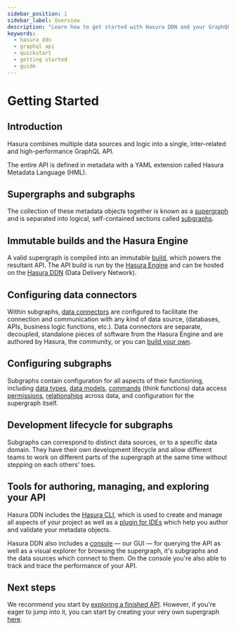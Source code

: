 ```yaml
---
sidebar_position: 1
sidebar_label: Overview
description: "Learn how to get started with Hasura DDN and your GraphQL API."
keywords:
  - hasura ddn
  - graphql api
  - quickstart
  - getting started
  - guide
---
```


# Getting Started

## Introduction

Hasura combines multiple data sources and logic into a single, inter-related and high-performance GraphQL API.

The entire API is defined in metadata with a YAML extension called Hasura Metadata Language (HML).

## Supergraphs and subgraphs

The collection of these metadata objects together is known as a [supergraph](/glossary.mdx#supergraph) and is separated
into logical, self-contained sections called [subgraphs](/glossary.mdx#subgraphs).

## Immutable builds and the Hasura Engine

A valid supergraph is compiled into an immutable [build](/project-configuration/builds), which powers the resultant API.
The API build is run by the [Hasura Engine](/glossary.mdx#immutable-build-runtime-system) and can be hosted on the
[Hasura DDN](/glossary.mdx#hasura-data-delivery-network-ddn) (Data Delivery Network).

## Configuring data connectors

Within subgraphs, [data connectors](/glossary.mdx#native-data-connectors) are configured to facilitate the connection
and communication with any kind of data source, (databases, APIs, business logic functions, etc.). Data connectors are
separate, decoupled, standalone pieces of software from the Hasura Engine and are authored by Hasura, the community, or
you can [build your own](/connectors/build-your-own/index.mdx).

## Configuring subgraphs

Subgraphs contain configuration for all aspects of their functioning, including
[data types](/supergraph-modeling/types.mdx), [data models](/supergraph-modeling/models.mdx),
[commands](/supergraph-modeling/commands.mdx) (think functions) data access
[permissions](/supergraph-modeling/permissions.mdx), [relationships](/supergraph-modeling/relationships.mdx) across
data, and configuration for the supergraph itself.

## Development lifecycle for subgraphs

Subgraphs can correspond to distinct data sources, or to a specific data domain. They have their own development
lifecycle and allow different teams to work on different parts of the supergraph at the same time without stepping on
each others' toes.

## Tools for authoring, managing, and exploring your API

Hasura DDN includes the [Hasura CLI](/cli/overview.mdx), which is used to create and manage all aspects of your project
as well as a [plugin for IDEs](https://marketplace.visualstudio.com/items?itemName=HasuraHQ.hasura) which help you
author and validate your metadata objects.

Hasura DDN also includes a [console](https://console.hasura.io/) — our GUI — for querying the API as well as a visual
explorer for browsing the supergraph, it's subgraphs and the data sources which connect to them. On the console you're
also able to track and trace the performance of your API.

## Next steps

We recommend you start by [exploring a finished API](/getting-started/explore/index.mdx). However, if you're eager to
jump into it, you can start by creating your very own supergraph [here](/getting-started/build/index.mdx).
